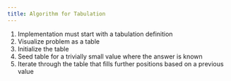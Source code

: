 ---
title: Algorithm for Tabulation
---

1. Implementation must start with a tabulation definition
2. Visualize problem as a table
3. Initialize the table
4. Seed table for a trivially small value where the answer is known
5. Iterate through the table that fills further positions based on a previous value
